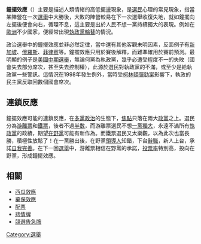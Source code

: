 {{Disputed|time=2012-08-15T06:04:21+00:00}}
{{wwv}}

'''鐘擺效應'''（{{lang-en|'''swing'''}}）主要是描述人類情緒的高低擺盪現象，是[[選民|選民]]心理的常見現象，指當某陣營在一次[[選舉|選舉]]中大勝後，大敗的陣營較易在下一次選舉收復失地，就如鐘擺向左擺後便會向右，循環不息，這主要是出於人民不想一黨持續獨大的表現。例如在[[歐洲|歐洲]]不少國家，便經常出現[[執政黨|執政黨]][[政黨輪替|輪替]]的情況。

政治選舉中的鐘擺效應並非必然定律，當中還有其他客觀未明因素，反面例子有[[新加坡|新加坡]]、[[俄羅斯|俄羅斯]]、[[菲律賓|菲律賓]]等。鐘擺效應只用於賽後解釋，而難準確用於賽前預測。最明顯的例子是[[美國中期選舉|美國中期選舉]]，無論何黨為執政黨，幾乎必遭受程度不一的失敗（國會失去部分席次，甚至失去控制權），此源於選民對執政黨的不滿，或至少是給執政黨一些警訊。這情況在1998年發生例外，當時受[[柯林頓彈劾案|柯林頓彈劾案]]影響下，執政的民主黨反取回數個國會席次。

== 連鎖反應 ==
鐘擺效應可能的連鎖反應，在[[政黨體系|多黨政治]]的生態下，[[焦點|焦點]]只落在兩大[[政黨|政黨]]之上。選民分為[[游離票|游離票]]和[[鐵票|鐵票]]，後者不過[[半數|半數]]，而游離票選民不想[[一黨獨大|一黨獨大]]，永遠不滿所有[[執政黨|執政黨]]的政績，期望[[在野黨|在野黨]]可能有新作為。而鐵票選民又太樂觀，以為此次也當長勝，積極性放鬆了！在一黨勝出後，在野黨[[領導人|領導人]]知錯，下台[[辭職|辭職]]，新人上台，承諾[[自我完善|自我完善]]。在下一回[[選舉|選舉]]中，游離票相信在野黨的承諾，[[投票率|投票率]]特別高，投向在野黨，形成鐘擺效應。

== 相關 ==
* [[西瓜效應|西瓜效應]]
* [[棄保效應|棄保效應]]
* [[配票|配票]]
* [[悲情牌|悲情牌]]
* [[競選告急牌|競選告急牌]]

{{Election-stub}}

[[Category:選舉|Category:選舉]]